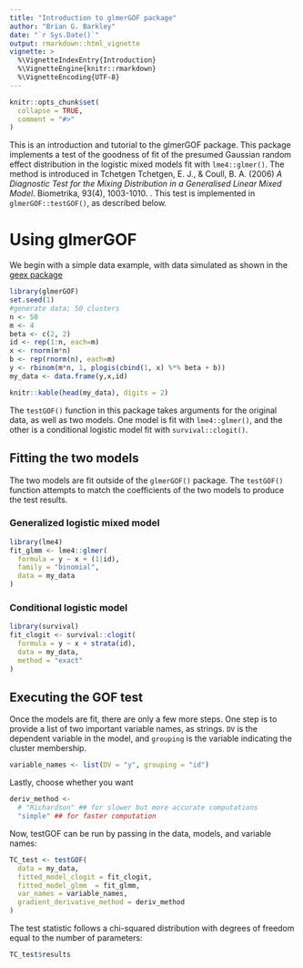 ```yaml
---
title: "Introduction to glmerGOF package"
author: "Brian G. Barkley"
date: "`r Sys.Date()`"
output: rmarkdown::html_vignette
vignette: >
  %\VignetteIndexEntry{Introduction}
  %\VignetteEngine{knitr::rmarkdown}
  %\VignetteEncoding{UTF-8}
---
```


```r
knitr::opts_chunk$set(
  collapse = TRUE,
  comment = "#>"
)
```

This is an introduction and tutorial to the glmerGOF package. This package implements a test of the goodness of fit of the presumed Gaussian random effect distribution in the logistic mixed models fit with `lme4::glmer()`. The method is introduced in Tchetgen Tchetgen, E. J., & Coull, B. A. (2006) _A Diagnostic Test for the Mixing Distribution in a Generalised Linear Mixed Model_. Biometrika, 93(4), 1003-1010. \url{https://doi.org/10.1093/biomet/93.4.1003}. This test is implemented in `glmerGOF::testGOF()`, as described below.

# Using glmerGOF

We begin with a simple data example, with data simulated as shown in the [geex package](https://bsaul.github.io/geex/articles/articles/lme4_discussion.html#setup)

```r
library(glmerGOF)
set.seed(1)
#generate data; 50 clusters
n <- 50
m <- 4
beta <- c(2, 2)
id <- rep(1:n, each=m)
x <- rnorm(m*n)
b <- rep(rnorm(n), each=m)
y <- rbinom(m*n, 1, plogis(cbind(1, x) %*% beta + b))
my_data <- data.frame(y,x,id) 

knitr::kable(head(my_data), digits = 2)
```

The `testGOF()` function in this package takes arguments for the original data, as well as two models. One model is fit with `lme4::glmer()`, and the other is a conditional logistic model fit with `survival::clogit()`.

## Fitting the two models

The two models are fit outside of the `glmerGOF()` package. The `testGOF()` function attempts to match the coefficients of the two models to produce the test results.

### Generalized logistic mixed model

```r
library(lme4)
fit_glmm <- lme4::glmer(
  formula = y ~ x + (1|id),
  family = "binomial",
  data = my_data
)
```

### Conditional logistic model

```r
library(survival)
fit_clogit <- survival::clogit(
  formula = y ~ x + strata(id),
  data = my_data,
  method = "exact"
)
```

## Executing the GOF test

Once the models are fit, there are only a few more steps. One step is to provide a list of two important variable names, as strings. `DV` is the dependent variable in the model, and `grouping` is the variable indicating the cluster membership.

```r
variable_names <- list(DV = "y", grouping = "id")
```

Lastly, choose whether you want 
```r
deriv_method <- 
  # "Richardson" ## for slower but more accurate computations
  "simple" ## for faster computation

```

Now, testGOF can be run by passing in the data, models, and variable names:

```r
TC_test <- testGOF(
  data = my_data,
  fitted_model_clogit = fit_clogit,
  fitted_model_glmm  = fit_glmm,
  var_names = variable_names, 
  gradient_derivative_method = deriv_method
)

```

The test statistic follows a chi-squared distribution with degrees of freedom equal to the number of parameters:

```r
TC_test$results
```








